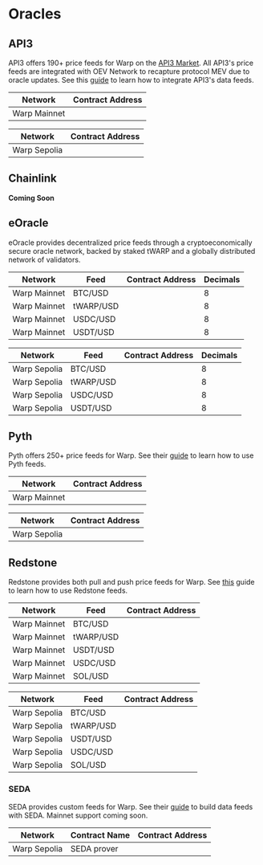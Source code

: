 
# Oracles

## API3

API3 offers 190+ price feeds for Warp on the [API3 Market](https://market.api3.org/ink). All API3's price feeds are integrated with OEV Network to recapture protocol MEV due to oracle updates. See this [guide](https://docs.api3.org/dapps/) to learn how to integrate API3's data feeds.

| Network     | Contract Address                                                                                                                                                          |
| ----------- | ------------------------------------------------------------------------------------------------------------------------------------------------------------------------- |
| Warp Mainnet | <CopyableCode code="0x709944a48cAf83535e43471680fDA4905FB3920a" href="https://explorer.inkonchain.com/address/0x709944a48cAf83535e43471680fDA4905FB3920a?tab=contract" /> |

| Network     | Contract Address                                                                                                                                                                  |
| ----------- | --------------------------------------------------------------------------------------------------------------------------------------------------------------------------------- |
| Warp Sepolia | <CopyableCode code="0x709944a48cAf83535e43471680fDA4905FB3920a" href="https://sepolia.warpscan.org/address/0x709944a48cAf83535e43471680fDA4905FB3920a?tab=contract" /> |


## Chainlink

**Coming Soon**

## eOracle

eOracle provides decentralized price feeds through a cryptoeconomically secure oracle network, backed by staked tWARP and a globally distributed network of validators.

| Network     | Feed     | Contract Address                                                                                                                                                          | Decimals |
| ----------- | -------- | ------------------------------------------------------------------------------------------------------------------------------------------------------------------------- | -------- |
| Warp Mainnet | BTC/USD  | <CopyableCode code="0xc1a823069a4439f9A5C5008eA38346d587028D37" href="https://explorer.inkonchain.com/address/0xc1a823069a4439f9A5C5008eA38346d587028D37?tab=contract" /> |    8     |
| Warp Mainnet | tWARP/USD  | <CopyableCode code="0xdFc720E1ef024bfc768ed9E6F0e7Fc80E28f8CFA" href="https://explorer.inkonchain.com/address/0xdFc720E1ef024bfc768ed9E6F0e7Fc80E28f8CFA?tab=contract" /> |    8     |
| Warp Mainnet | USDC/USD | <CopyableCode code="0xF1d7c07d6DAA1200a137ea1146E1f8c5D6Fc0223" href="https://explorer.inkonchain.com/address/0xF1d7c07d6DAA1200a137ea1146E1f8c5D6Fc0223?tab=contract" /> |    8     |
| Warp Mainnet | USDT/USD | <CopyableCode code="0xd37D8878ed854027CB3a71907b95677BB0477baf" href="https://explorer.inkonchain.com/address/0xd37D8878ed854027CB3a71907b95677BB0477baf?tab=contract" /> |    8     |

| Network     | Feed     | Contract Address                                                                                                                                                                  | Decimals |
| ----------- | -------- | --------------------------------------------------------------------------------------------------------------------------------------------------------------------------------- | -------- |
| Warp Sepolia | BTC/USD  | <CopyableCode code="0xD4bc859E0de1bAc03A5b9Ffaf71393328EB1B274" href="https://sepolia.warpscan.org/address/0xD4bc859E0de1bAc03A5b9Ffaf71393328EB1B274?tab=contract" /> |    8     |
| Warp Sepolia | tWARP/USD  | <CopyableCode code="0x71bafCA6F2181C16173Dc3FAeF49090e687238D6" href="https://sepolia.warpscan.org/address/0x71bafCA6F2181C16173Dc3FAeF49090e687238D6?tab=contract" /> |    8     |
| Warp Sepolia | USDC/USD | <CopyableCode code="0x5e2C566F9B8859fF42E78F7A9540efAb9Ae71DE1" href="https://sepolia.warpscan.org/address/0x5e2C566F9B8859fF42E78F7A9540efAb9Ae71DE1?tab=contract" /> |    8     |
| Warp Sepolia | USDT/USD | <CopyableCode code="0x23552E6Ca60D94a519F66D4CF4A958049f98c652" href="https://sepolia.warpscan.org/address/0x23552E6Ca60D94a519F66D4CF4A958049f98c652?tab=contract" /> |    8     |



## Pyth

Pyth offers 250+ price feeds for Warp.
See their [guide](https://docs.pyth.network/price-feeds/getting-started) to learn how to use Pyth feeds.

| Network     | Contract Address                                                                                                                                                          |
| ----------- | ------------------------------------------------------------------------------------------------------------------------------------------------------------------------- |
| Warp Mainnet | <CopyableCode code="0x2880aB155794e7179c9eE2e38200202908C17B43" href="https://explorer.inkonchain.com/address/0x2880aB155794e7179c9eE2e38200202908C17B43?tab=contract" /> |

| Network     | Contract Address                                                                                                                                                                  |
| ----------- | --------------------------------------------------------------------------------------------------------------------------------------------------------------------------------- |
| Warp Sepolia | <CopyableCode code="0x2880aB155794e7179c9eE2e38200202908C17B43" href="https://sepolia.warpscan.org/address/0x2880aB155794e7179c9eE2e38200202908C17B43?tab=contract" /> |

## Redstone

Redstone provides both pull and push price feeds for Warp. See [this](https://docs.redstone.finance/docs/get-started/supported-chains/) guide to learn how to use Redstone feeds.

| Network     | Feed     | Contract Address                                                                                                                                                          |
| ----------- | -------- | ------------------------------------------------------------------------------------------------------------------------------------------------------------------------- |
| Warp Mainnet | BTC/USD  | <CopyableCode code="0x13433B1949d9141Be52Ae13Ad7e7E4911228414e" href="https://explorer.inkonchain.com/address/0x13433B1949d9141Be52Ae13Ad7e7E4911228414e?tab=contract" /> |
| Warp Mainnet | tWARP/USD  | <CopyableCode code="0xe5867B1d421f0b52697F16e2ac437e87d66D5fbF" href="https://explorer.inkonchain.com/address/0xe5867B1d421f0b52697F16e2ac437e87d66D5fbF?tab=contract" /> |
| Warp Mainnet | USDT/USD | <CopyableCode code="0xb4fe9028A4D4D8B3d00e52341F2BB0798860532C" href="https://explorer.inkonchain.com/address/0xb4fe9028A4D4D8B3d00e52341F2BB0798860532C?tab=contract" /> |
| Warp Mainnet | USDC/USD | <CopyableCode code="0x58fa68A373956285dDfb340EDf755246f8DfCA16" href="https://explorer.inkonchain.com/address/0x58fa68A373956285dDfb340EDf755246f8DfCA16?tab=contract" /> |
| Warp Mainnet | SOL/USD  | <CopyableCode code="0xD15862FC3D5407A03B696548b6902D6464A69b8c" href="https://explorer.inkonchain.com/address/0xD15862FC3D5407A03B696548b6902D6464A69b8c?tab=contract" /> |

| Network     | Feed     | Contract Address                                                                                                                                                                  |
| ----------- | -------- | --------------------------------------------------------------------------------------------------------------------------------------------------------------------------------- |
| Warp Sepolia | BTC/USD  | <CopyableCode code="0xf1454949C6dEdfb500ae63Aa6c784Aa1Dde08A6c" href="https://sepolia.warpscan.org/address/0xf1454949C6dEdfb500ae63Aa6c784Aa1Dde08A6c?tab=contract" /> |
| Warp Sepolia | tWARP/USD  | <CopyableCode code="0xb4fe9028A4D4D8B3d00e52341F2BB0798860532C" href="https://sepolia.warpscan.org/address/0xb4fe9028A4D4D8B3d00e52341F2BB0798860532C?tab=contract" /> |
| Warp Sepolia | USDT/USD | <CopyableCode code="0xb9D0073aCb296719C26a8BF156e4b599174fe1d5" href="https://sepolia.warpscan.org/address/0xb9D0073aCb296719C26a8BF156e4b599174fe1d5?tab=contract" /> |
| Warp Sepolia | USDC/USD | <CopyableCode code="0xb67047eDF6204F4C81333248dA71F8387050790C" href="https://sepolia.warpscan.org/address/0xb67047eDF6204F4C81333248dA71F8387050790C?tab=contract" /> |
| Warp Sepolia | SOL/USD  | <CopyableCode code="0xE94c9f9A1893f23be38A5C0394E46Ac05e8a5f8C" href="https://sepolia.warpscan.org/address/0xE94c9f9A1893f23be38A5C0394E46Ac05e8a5f8C?tab=contract" /> |

### SEDA

SEDA provides custom feeds for Warp. See their [guide](https://docs.seda.xyz/home/for-developers/building-an-oracle-program) to build data feeds with SEDA. Mainnet support coming soon.

| Network     | Contract Name | Contract Address                                                                                                                                                                  |
| ----------- | ------------- | --------------------------------------------------------------------------------------------------------------------------------------------------------------------------------- |
| Warp Sepolia | SEDA prover   | <CopyableCode code="0x1A2FAd0f8613B588127810D066Fc43C5Bc89F927" href="https://sepolia.warpscan.org/address/0x1A2FAd0f8613B588127810D066Fc43C5Bc89F927?tab=contract" /> |

